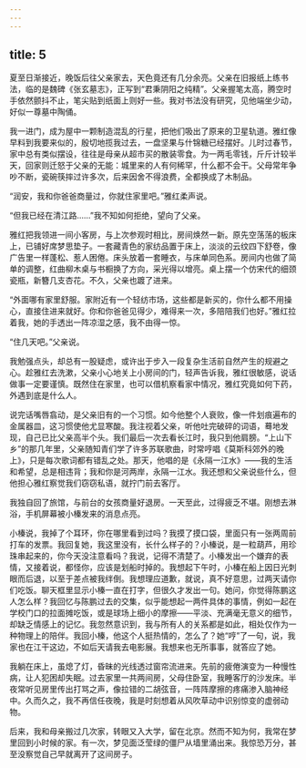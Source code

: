 ```yaml
---
---
---
```

title: 5
---




夏至日渐接近，晚饭后往父亲家去，天色竟还有几分余亮。父亲在旧报纸上练书法，临的是魏碑《张玄墓志》，正写到“君秉阴阳之纯精”。父亲握笔太高，腾空时手依然颤抖不止，笔尖贴到纸面上则好一些。我对书法没有研究，见他端坐少动，好似一尊墓中陶俑。

我一进门，成为屋中一颗制造混乱的行星，把他们吸出了原来的卫星轨道。雅红像早料到我要来似的，殷切地揽我过去，一盘坚果与什锦糖已经摆好。儿时过春节，家中总有类似摆设，往往是母亲从超市买的散装零食。为一两毛零钱，斤斤计较半天，回家则迁怒于父亲的无能：城里来的人有何稀罕，什么都不会干。父母常年争吵不断，瓷碗筷摔过许多次，后来因舍不得浪费，全都换成了木制品。

“润安，我和你爸爸商量过，你就住家里吧。”雅红柔声说。

“但我已经在清江路……”我不知如何拒绝，望向了父亲。

雅红把我领进一间小客房，与上次参观时相比，房间焕然一新。原先空荡荡的板床上，已铺好席梦思垫子。一套藏青色的家纺品置于床上，淡淡的云纹四下舒卷，像广告里一样蓬松、惹人困倦。床头放着一套睡衣，与床单同色系。房间内也做了简单的调整，红曲柳木桌与书橱换了方向，采光得以增亮。桌上摆一个仿宋代的细颈瓷瓶，新簪几支杏花。不久，父亲也踱了进来。

“外面哪有家里舒服。家附近有一个轻纺市场，这些都是新买的，你什么都不用操心，直接住进来就好。你和你爸爸见得少，难得来一次，多陪陪我们也好。”雅红拉着我，她的手透出一阵凉湿之感，我不由得一惊。

“住几天吧。”父亲说。

我勉强点头，却总有一股疑虑，或许出于步入一段复杂生活前自然产生的规避之心。趁雅红去洗漱，父亲小心地关上小房间的门，轻声告诉我，雅红很敏感，说话做事一定要谨慎。既然住在家里，也可以借机察看家中情况，雅红究竟如何下药，外遇到底是什么人。

说完话嘴唇翕动，是父亲旧有的一个习惯。如今他整个人衰败，像一件划痕遍布的金属器皿，这习惯使他尤显寒酸。我注视着父亲，听他吐完破碎的词语，蓦地发现，自己已比父亲高半个头。我们最后一次去看长江时，我只到他肩膀。“上山下乡”的那几年里，父亲随知青们学了许多苏联歌曲，时常哼唱《莫斯科郊外的晚上》，只是每次歌词都有错乱之处。那天，他唱的是《永隔一江水》——我的生活和希望，总是相违背；我和你是河两岸，永隔一江水。我还想和父亲说些什么，但他担心雅红察觉我们窃窃私语，就拧门前去客厅。

我独自回了旅馆，与前台的女孩商量好退房。一天至此，过得疲乏不堪。刚想去淋浴，手机屏幕被小榛发来的消息点亮。

小榛说，我掉了个耳环，你在哪里看到过吗？我摸了摸口袋，里面只有一张两周前打车的发票。我回复她，我这里没有，长什么样子的？小榛说，是一粒葫芦，用珍珠串起来的，你今天没注意看吗？我说，记得不清楚了。小榛发出一个嫌弃的表情，又接着说，都怪你，应该是划船时掉的。我想起下午时，小榛在船上因日光刺眼而后退，以至于差点被我绊倒。我想理应道歉，就说，真不好意思，过两天请你们吃饭。聊天框里显示小榛一直在打字，但很久才发出一句。她问，你觉得陈鹏这人怎么样？我回忆与陈鹏过去的交集，似乎能想起一两件具体的事情，例如一起在学校门口的拉面摊吃饭，或是球场上细小的摩擦——平淡、充满毫无意义的细节，却缺乏情感上的记忆。我忽然意识到，我与所有人的关系都是如此，相处仅作为一种物理上的陪伴。我回小榛，他这个人挺热情的，怎么了？她“哼”了一句，说，我家也在江干这边，不如后天请我去电影展。我想来也无所事事，就答应了她。

我躺在床上，虽熄了灯，昏昧的光线透过窗帘流进来。先前的疲倦演变为一种慢性病，让人犯困却失眠。过去家里一共两间房，父母住卧室，我睡客厅的沙发床。半夜常听见房里传出打骂之声，像拉错的二胡弦音，一阵阵摩擦的疼痛渗入脑神经中。久而久之，我不再信任夜晚，我是时刻想着从风吹草动中识别惊变的虚弱动物。

后来，我和母亲搬过几次家，转眼又入大学，留在北京。然而不知为何，我常在梦里回到小时候的家。有一次，梦见面泛莹绿的僵尸从墙里涌出来。我惊恐万分，甚至没察觉自己早就离开了这间房子。
